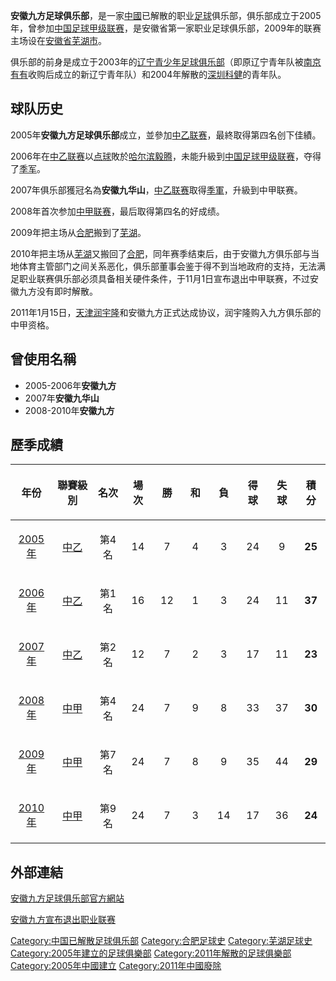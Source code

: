 {{Football club infobox |
  clubname = 安徽九方|
  image    = | 
  fullname = 安徽九方足球俱乐部|
  nickname = |
  founded  = 2005年 |
  dissolved = 2011年 |
  season   = [[2010年中国足球甲级联赛|2010中甲]]|
  position = 第 9 名|
pattern_la1=|pattern_b1=|pattern_ra1=|
  leftarm1=0000FF|body1=0000FF|rightarm1=0000FF|shorts1=0000FF|socks1=0000FF|
  pattern_la2=|pattern_b2=_unknown|pattern_ra2=|
  leftarm2=FFFFFF|body2=FFFFFF|rightarm2=FFFFFF|shorts2=FFFFFF|socks2=FFFFFF|
}}

'''安徽九方足球俱乐部'''，是一家[[中華人民共和國|中國]]已解散的职业[[足球|足球]]俱乐部，俱乐部成立于2005年，曾参加[[中国足球甲级联赛|中国足球甲级联赛]]，是安徽省第一家职业足球俱乐部，2009年的联赛主场设在[[安徽省|安徽省]][[芜湖市|芜湖市]]。

俱乐部的前身是成立于2003年的[[辽宁青少年足球俱乐部|辽宁青少年足球俱乐部]]（即原辽宁青年队被[[南京有有足球俱乐部|南京有有]]收购后成立的新辽宁青年队）和2004年解散的[[深圳科健足球俱乐部|深圳科健]]的青年队。

== 球队历史 ==

2005年'''安徽九方足球俱乐部'''成立，並參加[[2005年中国足球乙级联赛|中乙联赛]]，最終取得第四名创下佳績。

2006年在[[2006年中国足球乙级联赛|中乙联赛]]以[[点球|点球]]敗於[[哈尔滨毅腾|哈尔滨毅腾]]，未能升級到[[中国足球甲级联赛|中国足球甲级联赛]]，夺得了[[季军|季军]]。

2007年俱乐部獲冠名為'''安徽九华山'''，[[2007年中国足球乙级联赛|中乙联赛]]取得[[季軍|季軍]]，升級到中甲联赛。

2008年首次参加[[2008年中国足球甲级联赛|中甲联赛]]，最后取得第四名的好成绩。

2009年把主场从[[合肥|合肥]]搬到了[[芜湖|芜湖]]。

2010年把主场从[[芜湖|芜湖]]又搬回了[[合肥|合肥]]，同年赛季结束后，由于安徽九方俱乐部与当地体育主管部门之间关系恶化，俱乐部董事会鉴于得不到当地政府的支持，无法满足职业联赛俱乐部必须具备相关硬件条件，于11月1日宣布退出中甲联赛，不过安徽九方没有即时解散。

2011年1月15日，[[天津润宇隆|天津润宇隆]]和安徽九方正式达成协议，润宇隆购入九方俱乐部的中甲资格。

== 曾使用名稱 ==
* 2005-2006年'''安徽九方'''
* 2007年'''安徽九华山'''
* 2008-2010年'''安徽九方'''

== 歷季成績 ==
{| class="wikitable"
|-
!width="60"|'''年份'''
!width="80"|'''聯賽級別'''
!width="50"|'''名次'''
!width="40"|'''場次'''
!width="40"|'''勝'''
!width="40"|'''和'''
!width="40"|'''負'''
!width="40"|'''得球'''
!width="40"|'''失球'''
!width="40"|'''積分'''
|-
|align=center|[[2005年中国足球乙级联赛|2005年]]
|align=center|[[中國足球乙級聯賽|中乙]]
|align=center|第4名
|align=center|14
|align=center|7
|align=center|4
|align=center|3
|align=center|24
|align=center|9
|align=center|'''25'''
|- 
|align=center|[[2006年中国足球乙级联赛|2006年]]
|align=center|[[中國足球乙級聯賽|中乙]]
|align=center|第1名
|align=center|16
|align=center|12
|align=center|1
|align=center|3
|align=center|24
|align=center|11
|align=center|'''37'''
|- 
|align=center|[[2007年中国足球乙级联赛|2007年]]
|align=center|[[中國足球乙級聯賽|中乙]]
|align=center|第2名
|align=center|12
|align=center|7
|align=center|2
|align=center|3
|align=center|17
|align=center|11
|align=center|'''23'''
|- 
|align=center|[[2008年中國足球甲級聯賽|2008年]]
|align=center|[[中國足球甲級聯賽|中甲]]
|align=center|第4名
|align=center|24
|align=center|7
|align=center|9
|align=center|8
|align=center|33
|align=center|37
|align=center|'''30'''
|- 
|align=center|[[2009年中國足球甲級聯賽|2009年]]
|align=center|[[中國足球甲級聯賽|中甲]]
|align=center|第7名
|align=center|24
|align=center|7
|align=center|8
|align=center|9
|align=center|35
|align=center|44
|align=center|'''29'''
|- 
|align=center|[[2010年中國足球甲級聯賽|2010年]]
|align=center|[[中國足球甲級聯賽|中甲]]
|align=center|第9名
|align=center|24
|align=center|7
|align=center|3
|align=center|14
|align=center|17
|align=center|36
|align=center|'''24'''
|}

== 外部連結 ==
[https://web.archive.org/web/20070526053049/http://www.ahjiufang.com/index.asp 安徽九方足球俱乐部官方網站]

[https://web.archive.org/web/20101106004654/http://www.ahjiufang.com/show.asp?id=512 安徽九方宣布退出职业联赛]

{{fb start}}
{{中甲2010}}
{{fb end}}

[[Category:中国已解散足球俱乐部|Category:中国已解散足球俱乐部]]
[[Category:合肥足球史|Category:合肥足球史]]
[[Category:芜湖足球史|Category:芜湖足球史]]
[[Category:2005年建立的足球俱樂部|Category:2005年建立的足球俱樂部]]
[[Category:2011年解散的足球俱樂部|Category:2011年解散的足球俱樂部]]
[[Category:2005年中國建立|Category:2005年中國建立]]
[[Category:2011年中國廢除|Category:2011年中國廢除]]